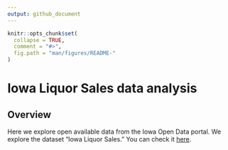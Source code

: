 ```yaml
---
output: github_document
---
```


<!-- README.md is generated from README.Rmd. Please edit that file -->

```r
knitr::opts_chunk$set(
  collapse = TRUE,
  comment = "#>",
  fig.path = "man/figures/README-"
)
```

# Iowa Liquor Sales data analysis


## Overview

Here we explore open available data from the Iowa Open Data portal. We explore the dataset "Iowa Liquor Sales." You can check it [here](https://data.iowa.gov/Sales-Distribution/Iowa-Liquor-Sales/m3tr-qhgy/about_data).
